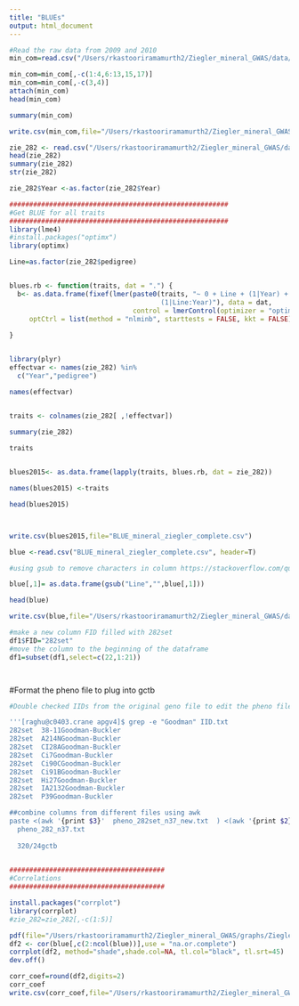 ```yaml
---
title: "BLUEs"
output: html_document
---
```

```r

#Read the raw data from 2009 and 2010
min_com=read.csv("/Users/rkastooriramamurth2/Ziegler_mineral_GWAS/data/Ziegler_Combined_sorted.csv",header = T)

min_com=min_com[,-c(1:4,6:13,15,17)]
min_com=min_com[,-c(3,4)]
attach(min_com)
head(min_com)

summary(min_com)

write.csv(min_com,file="/Users/rkastooriramamurth2/Ziegler_mineral_GWAS/data/Ziegler_phe.csv")

zie_282 <- read.csv("/Users/rkastooriramamurth2/Ziegler_mineral_GWAS/data/Ziegler_phe.csv",header=T,na.strings = NA)
head(zie_282)
summary(zie_282)
str(zie_282)

zie_282$Year <-as.factor(zie_282$Year)

#######################################################
#Get BLUE for all traits
#######################################################
library(lme4)
#install.packages("optimx")
library(optimx)

Line=as.factor(zie_282$pedigree)


blues.rb <- function(traits, dat = ".") {
  b<- as.data.frame(fixef(lmer(paste0(traits, "~ 0 + Line + (1|Year) + 
                                      (1|Line:Year)"), data = dat,
                               control = lmerControl(optimizer = "optimx", calc.derivs = FALSE,
     optCtrl = list(method = "nlminb", starttests = FALSE, kkt = FALSE)))))
      
}


library(plyr)
effectvar <- names(zie_282) %in% 
  c("Year","pedigree")

names(effectvar)


traits <- colnames(zie_282[ ,!effectvar])

summary(zie_282)
                          
traits


blues2015<- as.data.frame(lapply(traits, blues.rb, dat = zie_282))

names(blues2015) <-traits

head(blues2015)



write.csv(blues2015,file="BLUE_mineral_ziegler_complete.csv")

blue <-read.csv("BLUE_mineral_ziegler_complete.csv", header=T)

#using gsub to remove characters in column https://stackoverflow.com/questions/14871249/can-i-use-gsub-on-each-element-of-a-data-frame

blue[,1]= as.data.frame(gsub("Line","",blue[,1]))

head(blue)

write.csv(blue,file="/Users/rkastooriramamurth2/Ziegler_mineral_GWAS/data/BLUE_mineral_ziegler_complete.csv")

#make a new column FID filled with 282set
df1$FID="282set"
#move the column to the beginning of the dataframe
df1=subset(df1,select=c(22,1:21))




```

#Format the pheno file to plug into gctb
```bash
#Double checked IIDs from the original geno file to edit the pheno file accordingly using nano

'''[raghu@c0403.crane apgv4]$ grep -e "Goodman" IID.txt 
282set	38-11Goodman-Buckler
282set	A214NGoodman-Buckler
282set	CI28AGoodman-Buckler
282set	Ci7Goodman-Buckler
282set	Ci90CGoodman-Buckler
282set	Ci91BGoodman-Buckler
282set	Hi27Goodman-Buckler
282set	IA2132Goodman-Buckler
282set	P39Goodman-Buckler

##combine columns from different files using awk
paste <(awk '{print $3}'  pheno_282set_n37_new.txt  ) <(awk '{print $2}' lines282.txt) 
  pheno_282_n37.txt 
  
  320/24gctb
  

```

```r

#######################################
#Correlations
#######################################

install.packages("corrplot")
library(corrplot)
#zie_282=zie_282[,-c(1:5)]

pdf(file="/Users/rkastooriramamurth2/Ziegler_mineral_GWAS/graphs/Ziegler_corr_complete.pdf")
df2 <- cor(blue[,c(2:ncol(blue))],use = "na.or.complete")
corrplot(df2, method="shade",shade.col=NA, tl.col="black", tl.srt=45)
dev.off()

corr_coef=round(df2,digits=2)
corr_coef
write.csv(corr_coef,file="/Users/rkastooriramamurth2/Ziegler_mineral_GWAS/graphs/Correlation_coefficients_Ziegler_complete.csv")


```

